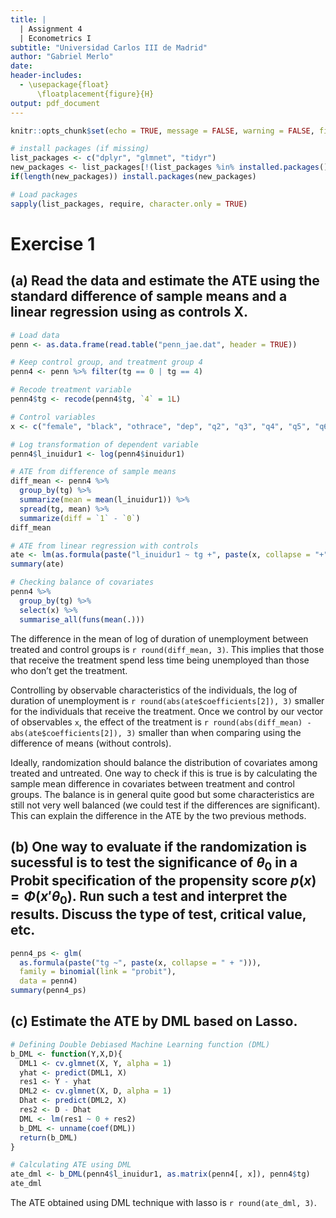 ```yaml
---
title: |
  | Assignment 4 
  | Econometrics I
subtitle: "Universidad Carlos III de Madrid"
author: "Gabriel Merlo"
date:
header-includes: 
  - \usepackage{float}
      \floatplacement{figure}{H}
output: pdf_document
---
```


```r
knitr::opts_chunk$set(echo = TRUE, message = FALSE, warning = FALSE, fig.align = "center")
```

```r
# install packages (if missing)
list_packages <- c("dplyr", "glmnet", "tidyr")
new_packages <- list_packages[!(list_packages %in% installed.packages()[,"Package"])]
if(length(new_packages)) install.packages(new_packages)

# Load packages
sapply(list_packages, require, character.only = TRUE)
```
` `

# Exercise 1

## (a) Read the data and estimate the ATE using the standard difference of sample means and a linear regression using as controls X.

` ` 

```r
# Load data
penn <- as.data.frame(read.table("penn_jae.dat", header = TRUE))

# Keep control group, and treatment group 4
penn4 <- penn %>% filter(tg == 0 | tg == 4)

# Recode treatment variable
penn4$tg <- recode(penn4$tg, `4` = 1L) 

# Control variables
x <- c("female", "black", "othrace", "dep", "q2", "q3", "q4", "q5", "q6", "agelt35", "agegt54", "durable", "lusd", "husd")

# Log transformation of dependent variable
penn4$l_inuidur1 <- log(penn4$inuidur1)

# ATE from difference of sample means
diff_mean <- penn4 %>% 
  group_by(tg) %>% 
  summarize(mean = mean(l_inuidur1)) %>%
  spread(tg, mean) %>% 
  summarize(diff = `1` - `0`)
diff_mean

# ATE from linear regression with controls
ate <- lm(as.formula(paste("l_inuidur1 ~ tg +", paste(x, collapse = "+"))), data = penn4)
summary(ate)

# Checking balance of covariates
penn4 %>%
  group_by(tg) %>%
  select(x) %>%
  summarise_all(funs(mean(.)))
```

` `

The difference in the mean of log of duration of unemployment between treated and control groups is `r round(diff_mean, 3)`. This implies that those that receive the treatment spend less time being unemployed than those who don't get the treatment. 

Controlling by observable characteristics of the individuals, the log of duration of unemployment is `r round(abs(ate$coefficients[2]), 3)` smaller for the individuals that receive the treatment. Once we control by our vector of observables `x`, the effect of the treatment is `r round(abs(diff_mean) - abs(ate$coefficients[2]), 3)` smaller than when comparing using the difference of means (without controls). 

Ideally, randomization should balance the distribution of covariates among treated and untreated. One way to check if this is true is by calculating the sample mean difference in covariates between treatment and control groups. The balance is in general quite good but some characteristics are still not very well balanced (we could test if the differences are significant). This can explain the difference in the ATE by the two previous methods.

` `

## (b) One way to evaluate if the randomization is sucessful is to test the significance of $\theta_0$ in a Probit specification of the propensity score $p(x)=\Phi(x'\theta_0)$. Run such a test and interpret the results. Discuss the type of test, critical value, etc.

` `

```r
penn4_ps <- glm(
  as.formula(paste("tg ~", paste(x, collapse = " + "))),
  family = binomial(link = "probit"), 
  data = penn4)
summary(penn4_ps)
```
` `

## (c) Estimate the ATE by DML based on Lasso.

` ` 

```r
# Defining Double Debiased Machine Learning function (DML)
b_DML <- function(Y,X,D){
  DML1 <- cv.glmnet(X, Y, alpha = 1)
  yhat <- predict(DML1, X)
  res1 <- Y - yhat
  DML2 <- cv.glmnet(X, D, alpha = 1)
  Dhat <- predict(DML2, X)
  res2 <- D - Dhat
  DML <- lm(res1 ~ 0 + res2)
  b_DML <- unname(coef(DML))
  return(b_DML)
}

# Calculating ATE using DML
ate_dml <- b_DML(penn4$l_inuidur1, as.matrix(penn4[, x]), penn4$tg)
ate_dml
```
` `

The ATE obtained using DML technique with lasso is `r round(ate_dml, 3)`.
